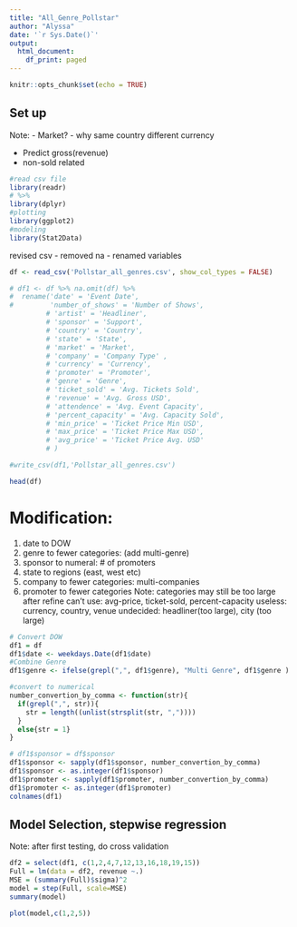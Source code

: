 ---
title: "All_Genre_Pollstar"
author: "Alyssa"
date: '`r Sys.Date()`'
output:
  html_document:
    df_print: paged
---

```{r setup, include=FALSE}
knitr::opts_chunk$set(echo = TRUE)
```

## Set up 

Note: 
- Market?
- why same country different currency

- Predict gross(revenue)
- non-sold related 

```{r, echo=FALSE, warning= FALSE, message = FALSE}
#read csv file
library(readr)
# %>%
library(dplyr)
#plotting
library(ggplot2)
#modeling
library(Stat2Data)
```

revised csv
  - removed na
  - renamed variables
```{r, eval = F}

df <- read_csv('Pollstar_all_genres.csv', show_col_types = FALSE)

# df1 <- df %>% na.omit(df) %>%
#  rename('date' = 'Event Date',
#         'number_of_shows' = 'Number of Shows',
         # 'artist' = 'Headliner',
         # 'sponsor' = 'Support',
         # 'country' = 'Country',
         # 'state' = 'State',
         # 'market' = 'Market',
         # 'company' = 'Company Type' ,
         # 'currency' = 'Currency',
         # 'promoter' = 'Promoter',
         # 'genre' = 'Genre',
         # 'ticket_sold' = 'Avg. Tickets Sold',
         # 'revenue' = 'Avg. Gross USD',
         # 'attendence' = 'Avg. Event Capacity',
         # 'percent_capacity' = 'Avg. Capacity Sold',
         # 'min_price' = 'Ticket Price Min USD',
         # 'max_price' = 'Ticket Price Max USD',
         # 'avg_price' = 'Ticket Price Avg. USD'
         # )

#write_csv(df1,'Pollstar_all_genres.csv')

head(df)
```

# Modification:
  1. date to DOW 
  2. genre to fewer categories: (add multi-genre)
  3. sponsor to numeral: # of promoters
  4. state to regions (east, west etc)
  5. company to fewer categories: multi-companies
  6. promoter to fewer categories
  Note: 
   categories may still be too large after refine
   can't use: avg-price, ticket-sold, percent-capacity
   useless: currency, country, venue
   undecided: headliner(too large), city (too large)


```{r, eval=T}
# Convert DOW
df1 = df
df1$date <- weekdays.Date(df1$date)
#Combine Genre
df1$genre <- ifelse(grepl(",", df1$genre), "Multi Genre", df1$genre )
```


```{r, eval = T}
#convert to numerical 
number_convertion_by_comma <- function(str){
  if(grepl(",", str)){
    str = length((unlist(strsplit(str, ","))))
  }
  else{str = 1}
}
```

```{r, eval = T}
# df1$sponsor = df$sponsor
df1$sponsor <- sapply(df1$sponsor, number_convertion_by_comma) 
df1$sponsor <- as.integer(df1$sponsor)
df1$promoter <- sapply(df1$promoter, number_convertion_by_comma)
df1$promoter <- as.integer(df1$promoter)
colnames(df1)
```



## Model Selection, stepwise regression

Note: after first testing, do cross validation 

```{r, eval = T}
df2 = select(df1, c(1,2,4,7,12,13,16,18,19,15))
Full = lm(data = df2, revenue ~.)
MSE = (summary(Full)$sigma)^2
model = step(Full, scale=MSE)
summary(model)
```

```{r, eval = T}
plot(model,c(1,2,5))
```

